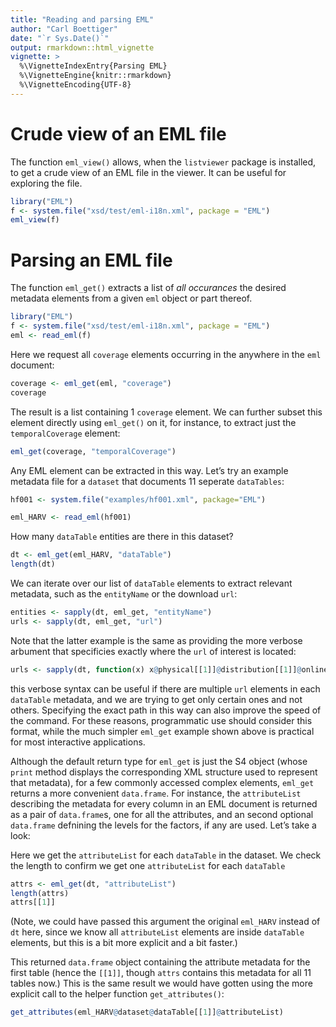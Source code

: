 ```yaml
---
title: "Reading and parsing EML"
author: "Carl Boettiger"
date: "`r Sys.Date()`"
output: rmarkdown::html_vignette
vignette: >
  %\VignetteIndexEntry{Parsing EML}
  %\VignetteEngine{knitr::rmarkdown}
  %\VignetteEncoding{UTF-8}
---
```



# Crude view of an EML file

The function `eml_view()` allows, when the `listviewer` package is installed, to get a crude view of an EML file in the viewer. It can be useful for exploring the file.

```r
library("EML")
f <- system.file("xsd/test/eml-i18n.xml", package = "EML")
eml_view(f)

```

# Parsing an EML file

The function `eml_get()` extracts a list of _all occurances_ the desired metadata elements from a given `eml` object or part thereof.  

```r
library("EML")
f <- system.file("xsd/test/eml-i18n.xml", package = "EML")
eml <- read_eml(f)
```

Here we request all `coverage` elements occurring in the anywhere in the `eml` document:

```r
coverage <- eml_get(eml, "coverage")
coverage
```

The result is a list containing 1 `coverage` element. We can further subset this element directly using `eml_get()` on it, for instance, to extract just the `temporalCoverage` element:

```r
eml_get(coverage, "temporalCoverage")
```

Any EML element can be extracted in this way. Let's try an example metadata file for a `dataset` that documents 11 seperate `dataTables`: 

```r
hf001 <- system.file("examples/hf001.xml", package="EML") 

eml_HARV <- read_eml(hf001)
```

How many `dataTable` entities are there in this dataset?

```r
dt <- eml_get(eml_HARV, "dataTable")
length(dt)
```

We can iterate over our list of `dataTable` elements to extract relevant metadata, such as the `entityName` or the download `url`:

```r
entities <- sapply(dt, eml_get, "entityName")
urls <- sapply(dt, eml_get, "url")
```


Note that the latter example is the same as providing the more verbose arbument that specificies exactly where the `url` of interest is located:

```r
urls <- sapply(dt, function(x) x@physical[[1]]@distribution[[1]]@online@url)
```

this verbose syntax can be useful if there are multiple `url` elements in each `dataTable` metadata, and we are trying to get only certain ones and not others. Specifying the exact path in this way can also improve the speed of the command.  For these reasons, programmatic use should consider this format, while the much simpler `eml_get` example shown above is practical for most interactive applications.

Although the default return type for `eml_get` is just the S4 object (whose `print` method displays the corresponding XML structure used to represent that metadata), for a few commonly accessed complex elements, `eml_get` returns a more convenient `data.frame`.  For instance, the `attributeList` describing the metadata for every column in an EML document is returned as a pair of `data.frame`s, one for all the attributes, and an second optional `data.frame` defnining the levels for the factors, if any are used.  Let's take a look: 

Here we get the `attributeList` for each `dataTable` in the dataset. We check the length to confirm we get one `attributeList` for each `dataTable`

```r
attrs <- eml_get(dt, "attributeList") 
length(attrs)
attrs[[1]]
```

(Note, we could have passed this argument the original `eml_HARV` instead of `dt` here, since we know all `attributeList` elements are inside `dataTable` elements, but this is a bit more explicit and a bit faster.)

This returned `data.frame` object containing the attribute metadata for the first table (hence the `[[1]]`, though `attrs` contains this metadata for all 11 tables now.)  This is the same result we would have gotten using the more explicit call to the helper function `get_attributes()`:

```r
get_attributes(eml_HARV@dataset@dataTable[[1]]@attributeList)
```

